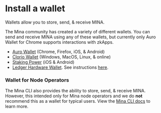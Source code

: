 
# Install a wallet

Wallets allow you to store, send, & receive MINA.

The Mina community has created a variety of different wallets. You can send and receive MINA using any of these wallets, but currently only Auro Wallet for Chrome supports interactions with zkApps.

- <a href="https://www.aurowallet.com">Auro Wallet</a> (Chrome, Firefox, iOS, & Android)
- <a href="https://clor.io">Clorio Wallet</a> (Windows, MacOS, Linux, & online)
- <a href="https://www.staking-power.com">Staking Power</a> (iOS & Android)
- <a href="https://www.ledger.com/mina-wallet">Ledger Hardware Wallet</a>. See instructions <a href="https://docs.minaprotocol.com/en/node-operators/ledger-app-mina">here</a>.

### Wallet for Node Operators

The Mina CLI also provides the ability to store, send, & receive MINA. However, this intended only for Mina node operators and we do **not** recommend this as a wallet for typical users. View the <a href="https://docs.minaprotocol.com/en/node-operators/cli-reference">Mina CLI docs</a> to learn more.
